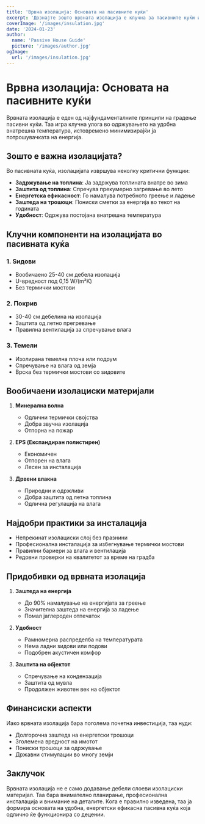 ```yaml
---
title: 'Врвна изолација: Основата на пасивните куќи'
excerpt: 'Дознајте зошто врвната изолација е клучна за пасивните куќи и како придонесува за енергетската ефикасност.'
coverImage: '/images/insulation.jpg'
date: '2024-01-23'
author:
  name: 'Passive House Guide'
  picture: '/images/author.jpg'
ogImage:
  url: '/images/insulation.jpg'
---
```


# Врвна изолација: Основата на пасивните куќи

Врвната изолација е еден од најфундаменталните принципи на градење пасивни куќи. Таа игра клучна улога во одржувањето на удобна внатрешна температура, истовремено минимизирајќи ја потрошувачката на енергија.

## Зошто е важна изолацијата?

Во пасивната куќа, изолацијата извршува неколку критични функции:

- **Задржување на топлина**: Ја задржува топлината внатре во зима
- **Заштита од топлина**: Спречува прекумерно загревање во лето
- **Енергетска ефикасност**: Го намалува потребното греење и ладење
- **Заштеда на трошоци**: Пониски сметки за енергија во текот на годината
- **Удобност**: Одржува постојана внатрешна температура

## Клучни компоненти на изолацијата во пасивната куќа

### 1. Ѕидови
- Вообичаено 25-40 см дебела изолација
- U-вредност под 0,15 W/(m²K)
- Без термички мостови

### 2. Покрив
- 30-40 см дебелина на изолација
- Заштита од летно прегревање
- Правилна вентилација за спречување влага

### 3. Темели
- Изолирана темелна плоча или подрум
- Спречување на влага од земја
- Врска без термички мостови со ѕидовите

## Вообичаени изолациски материјали

1. **Минерална волна**
   - Одлични термички својства
   - Добра звучна изолација
   - Отпорна на пожар

2. **EPS (Експандиран полистирен)**
   - Економичен
   - Отпорен на влага
   - Лесен за инсталација

3. **Дрвени влакна**
   - Природни и одржливи
   - Добра заштита од летна топлина
   - Одлична регулација на влага

## Најдобри практики за инсталација

- Непрекинат изолациски слој без празнини
- Професионална инсталација за избегнување термички мостови
- Правилни бариери за влага и вентилација
- Редовни проверки на квалитетот за време на градба

## Придобивки од врвната изолација

1. **Заштеда на енергија**
   - До 90% намалување на енергијата за греење
   - Значителна заштеда на енергија за ладење
   - Помал јаглероден отпечаток

2. **Удобност**
   - Рамномерна распределба на температурата
   - Нема ладни ѕидови или подови
   - Подобрен акустичен комфор

3. **Заштита на објектот**
   - Спречување на кондензација
   - Заштита од мувла
   - Продолжен животен век на објектот

## Финансиски аспекти

Иако врвната изолација бара поголема почетна инвестиција, таа нуди:
- Долгорочна заштеда на енергетски трошоци
- Зголемена вредност на имотот
- Пониски трошоци за одржување
- Државни стимулации во многу земји

## Заклучок

Врвната изолација не е само додавање дебели слоеви изолациски материјал. Таа бара внимателно планирање, професионална инсталација и внимание на деталите. Кога е правилно изведена, таа ја формира основата на удобна, енергетски ефикасна пасивна куќа која одлично ќе функционира со децении.
